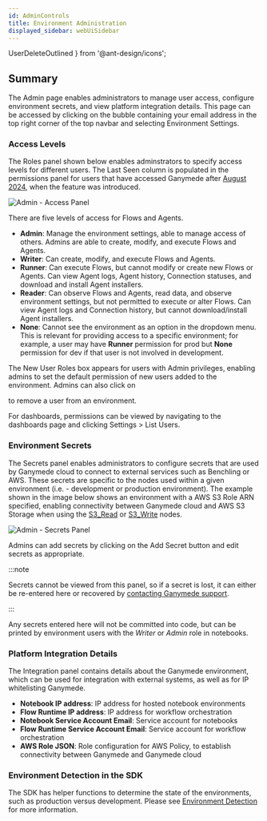 ```yaml
---
id: AdminControls
title: Environment Administration
displayed_sidebar: webUiSidebar
---
```


  UserDeleteOutlined
} from '@ant-design/icons';

## Summary

The Admin page enables administrators to manage user access, configure environment secrets, and view platform integration details. This page can be accessed by clicking on the bubble containing your email address in the top right corner of the top navbar and selecting Environment Settings.

### Access Levels

The Roles panel shown below enables adminstrators to specify access levels for different users. The Last Seen column is populated in the permissions panel for users that have accessed Ganymede after [August 2024](../../releases/202408#august-15-2024), when the feature was introduced. 

<img alt="Admin - Access Panel" src="https://ganymede-bio.mo.cloudinary.net/apiServer/Admin_Panel_20240903.png" />
&nbsp;

There are five levels of access for Flows and Agents.

- **Admin**: Manage the environment settings, able to manage access of others. Admins are able to create, modify, and execute Flows and Agents.
- **Writer**: Can create, modify, and execute Flows and Agents.
- **Runner**: Can execute Flows, but cannot modify or create new Flows or Agents.  Can view Agent logs, Agent history, Connection statuses, and download and install Agent installers.
- **Reader**: Can observe Flows and Agents, read data, and observe environment settings, but not permitted to execute or alter Flows.  Can view Agent logs and Connection history, but cannot download/install Agent installers.
- **None**: Cannot see the environment as an option in the dropdown menu.  This is relevant for providing access to a specific environment; for example, a user may have **Runner** permission for prod but **None** permission for dev if that user is not involved in development.

The New User Roles box appears for users with Admin privileges, enabling admins to set the default permission of new users added to the environment.  Admins can also click on <div className="button red_text_button"><UserDeleteOutlined /></div> to remove a user from an environment.

For dashboards, permissions can be viewed by navigating to the dashboards page and clicking Settings > List Users.  

### Environment Secrets

The Secrets panel enables administrators to configure secrets that are used by Ganymede cloud to connect to external services such as Benchling or AWS.  These secrets are specific to the nodes used within a given environment (i.e. - development or production environment).
The example shown in the image below shows an environment with a AWS S3 Role ARN specified, enabling connectivity between Ganymede cloud and AWS S3 Storage when using the [S3_Read](../../nodes/App/S3_Read) or [S3_Write](../../nodes/App/S3_Write) nodes.

<img alt="Admin - Secrets Panel" src="https://ganymede-bio.mo.cloudinary.net/apiServer/SecretsPanel_20240903.png" />

Admins can add secrets by clicking on the Add Secret button and edit secrets as appropriate.  

:::note

Secrets cannot be viewed from this panel, so if a secret is lost, it can either be re-entered here or recovered by [contacting Ganymede support](../Support.mdx).

:::

Any secrets entered here will not be committed into code, but can be printed by environment users with the *Writer* or *Admin* role in notebooks.

### Platform Integration Details

The Integration panel contains details about the Ganymede environment, which can be used for integration with external systems, as well as for IP whitelisting Ganymede.

- **Notebook IP address**: IP address for hosted notebook environments
- **Flow Runtime IP address**: IP address for workflow orchestration
- **Notebook Service Account Email**: Service account for notebooks
- **Flow Runtime Service Account Email**: Service account for workflow orchestration
- **AWS Role JSON**: Role configuration for AWS Policy, to establish connectivity between Ganymede and Ganymede cloud

### Environment Detection in the SDK

The SDK has helper functions to determine the state of the environments, such as production versus
development. Please see [Environment Detection](../../sdk/markdowns/EnvironmentDetection) for more information.

